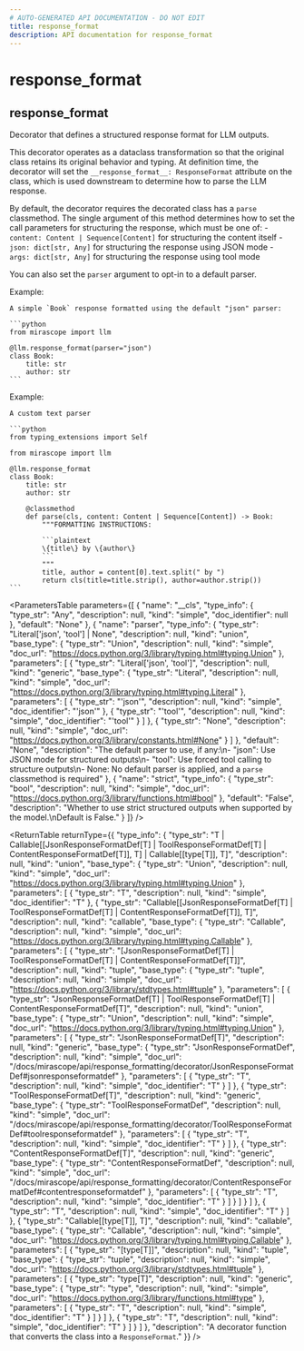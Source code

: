 ```yaml
---
# AUTO-GENERATED API DOCUMENTATION - DO NOT EDIT
title: response_format
description: API documentation for response_format
---
```


# response_format

## <ApiType type="Function" path="response_formatting/decorator/response_format" symbolName="response_format" /> response_format

Decorator that defines a structured response format for LLM outputs.

This decorator operates as a dataclass transformation so that the original class
retains its original behavior and typing. At definition time, the decorator will
set the `__response_format__: ResponseFormat` attribute on the class, which is used
downstream to determine how to parse the LLM response.

By default, the decorator requires the decorated class has a `parse` classmethod.
The single argument of this method determines how to set the call parameters for
structuring the response, which must be one of:
    - `content: Content | Sequence[Content]` for structuring the content itself
    - `json: dict[str, Any]` for structuring the response using JSON mode
    - `args: dict[str, Any]` for structuring the response using tool mode

You can also set the `parser` argument to opt-in to a default parser.

Example:

    A simple `Book` response formatted using the default "json" parser:

    ```python
    from mirascope import llm

    @llm.response_format(parser="json")
    class Book:
        title: str
        author: str
    ```

Example:

    A custom text parser

    ```python
    from typing_extensions import Self

    from mirascope import llm

    @llm.response_format
    class Book:
        title: str
        author: str

        @classmethod
        def parse(cls, content: Content | Sequence[Content]) -> Book:
            """FORMATTING INSTRUCTIONS:

            ```plaintext
            \{title\} by \{author\}
            ```
            """
            title, author = content[0].text.split(" by ")
            return cls(title=title.strip(), author=author.strip())
    ```

<ParametersTable
  parameters={[
  {
    "name": "__cls",
    "type_info": {
      "type_str": "Any",
      "description": null,
      "kind": "simple",
      "doc_identifier": null
    },
    "default": "None"
  },
  {
    "name": "parser",
    "type_info": {
      "type_str": "Literal['json', 'tool'] | None",
      "description": null,
      "kind": "union",
      "base_type": {
        "type_str": "Union",
        "description": null,
        "kind": "simple",
        "doc_url": "https://docs.python.org/3/library/typing.html#typing.Union"
      },
      "parameters": [
        {
          "type_str": "Literal['json', 'tool']",
          "description": null,
          "kind": "generic",
          "base_type": {
            "type_str": "Literal",
            "description": null,
            "kind": "simple",
            "doc_url": "https://docs.python.org/3/library/typing.html#typing.Literal"
          },
          "parameters": [
            {
              "type_str": "'json'",
              "description": null,
              "kind": "simple",
              "doc_identifier": "'json'"
            },
            {
              "type_str": "'tool'",
              "description": null,
              "kind": "simple",
              "doc_identifier": "'tool'"
            }
          ]
        },
        {
          "type_str": "None",
          "description": null,
          "kind": "simple",
          "doc_url": "https://docs.python.org/3/library/constants.html#None"
        }
      ]
    },
    "default": "None",
    "description": "The default parser to use, if any:\n- \"json\": Use JSON mode for structured outputs\n- \"tool\": Use forced tool calling to structure outputs\n- None: No default parser is applied, and a `parse` classmethod is required"
  },
  {
    "name": "strict",
    "type_info": {
      "type_str": "bool",
      "description": null,
      "kind": "simple",
      "doc_url": "https://docs.python.org/3/library/functions.html#bool"
    },
    "default": "False",
    "description": "Whether to use strict structured outputs when supported by the model.\nDefault is False."
  }
]}
/>

<ReturnTable
  returnType={{
  "type_info": {
    "type_str": "T | Callable[[JsonResponseFormatDef[T] | ToolResponseFormatDef[T] | ContentResponseFormatDef[T]], T] | Callable[[type[T]], T]",
    "description": null,
    "kind": "union",
    "base_type": {
      "type_str": "Union",
      "description": null,
      "kind": "simple",
      "doc_url": "https://docs.python.org/3/library/typing.html#typing.Union"
    },
    "parameters": [
      {
        "type_str": "T",
        "description": null,
        "kind": "simple",
        "doc_identifier": "T"
      },
      {
        "type_str": "Callable[[JsonResponseFormatDef[T] | ToolResponseFormatDef[T] | ContentResponseFormatDef[T]], T]",
        "description": null,
        "kind": "callable",
        "base_type": {
          "type_str": "Callable",
          "description": null,
          "kind": "simple",
          "doc_url": "https://docs.python.org/3/library/typing.html#typing.Callable"
        },
        "parameters": [
          {
            "type_str": "[JsonResponseFormatDef[T] | ToolResponseFormatDef[T] | ContentResponseFormatDef[T]]",
            "description": null,
            "kind": "tuple",
            "base_type": {
              "type_str": "tuple",
              "description": null,
              "kind": "simple",
              "doc_url": "https://docs.python.org/3/library/stdtypes.html#tuple"
            },
            "parameters": [
              {
                "type_str": "JsonResponseFormatDef[T] | ToolResponseFormatDef[T] | ContentResponseFormatDef[T]",
                "description": null,
                "kind": "union",
                "base_type": {
                  "type_str": "Union",
                  "description": null,
                  "kind": "simple",
                  "doc_url": "https://docs.python.org/3/library/typing.html#typing.Union"
                },
                "parameters": [
                  {
                    "type_str": "JsonResponseFormatDef[T]",
                    "description": null,
                    "kind": "generic",
                    "base_type": {
                      "type_str": "JsonResponseFormatDef",
                      "description": null,
                      "kind": "simple",
                      "doc_url": "/docs/mirascope/api/response_formatting/decorator/JsonResponseFormatDef#jsonresponseformatdef"
                    },
                    "parameters": [
                      {
                        "type_str": "T",
                        "description": null,
                        "kind": "simple",
                        "doc_identifier": "T"
                      }
                    ]
                  },
                  {
                    "type_str": "ToolResponseFormatDef[T]",
                    "description": null,
                    "kind": "generic",
                    "base_type": {
                      "type_str": "ToolResponseFormatDef",
                      "description": null,
                      "kind": "simple",
                      "doc_url": "/docs/mirascope/api/response_formatting/decorator/ToolResponseFormatDef#toolresponseformatdef"
                    },
                    "parameters": [
                      {
                        "type_str": "T",
                        "description": null,
                        "kind": "simple",
                        "doc_identifier": "T"
                      }
                    ]
                  },
                  {
                    "type_str": "ContentResponseFormatDef[T]",
                    "description": null,
                    "kind": "generic",
                    "base_type": {
                      "type_str": "ContentResponseFormatDef",
                      "description": null,
                      "kind": "simple",
                      "doc_url": "/docs/mirascope/api/response_formatting/decorator/ContentResponseFormatDef#contentresponseformatdef"
                    },
                    "parameters": [
                      {
                        "type_str": "T",
                        "description": null,
                        "kind": "simple",
                        "doc_identifier": "T"
                      }
                    ]
                  }
                ]
              }
            ]
          },
          {
            "type_str": "T",
            "description": null,
            "kind": "simple",
            "doc_identifier": "T"
          }
        ]
      },
      {
        "type_str": "Callable[[type[T]], T]",
        "description": null,
        "kind": "callable",
        "base_type": {
          "type_str": "Callable",
          "description": null,
          "kind": "simple",
          "doc_url": "https://docs.python.org/3/library/typing.html#typing.Callable"
        },
        "parameters": [
          {
            "type_str": "[type[T]]",
            "description": null,
            "kind": "tuple",
            "base_type": {
              "type_str": "tuple",
              "description": null,
              "kind": "simple",
              "doc_url": "https://docs.python.org/3/library/stdtypes.html#tuple"
            },
            "parameters": [
              {
                "type_str": "type[T]",
                "description": null,
                "kind": "generic",
                "base_type": {
                  "type_str": "type",
                  "description": null,
                  "kind": "simple",
                  "doc_url": "https://docs.python.org/3/library/functions.html#type"
                },
                "parameters": [
                  {
                    "type_str": "T",
                    "description": null,
                    "kind": "simple",
                    "doc_identifier": "T"
                  }
                ]
              }
            ]
          },
          {
            "type_str": "T",
            "description": null,
            "kind": "simple",
            "doc_identifier": "T"
          }
        ]
      }
    ]
  },
  "description": "A decorator function that converts the class into a `ResponseFormat`."
}}
/>

